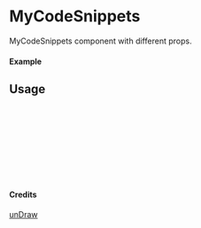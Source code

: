 
<Meta of={MyCodeSnippets} title="unDraw/MyCodeSnippets" />

# MyCodeSnippets

MyCodeSnippets component with different props.

#### Example

<Canvas of={MyCodeSnippets.Primary} />

## Usage

```ts
import { MyCodeSnippets } from "yadl-ui";

const Example = () => {
  return (
      <MyCodeSnippets />
  );
};

export default Example;
```

#### Credits
[unDraw](https://undraw.co/illustrations)
